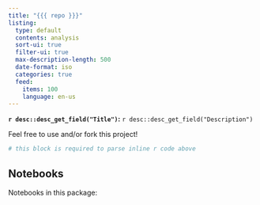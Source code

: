 ```yaml
---
title: "{{{ repo }}}"
listing:
  type: default
  contents: analysis
  sort-ui: true
  filter-ui: true
  max-description-length: 500
  date-format: iso
  categories: true
  feed:
    items: 100
    language: en-us
---
```


**`r desc::desc_get_field("Title")`:** `r desc::desc_get_field("Description")`

Feel free to use and/or fork this project!

```r
# this block is required to parse inline r code above
```

## Notebooks

Notebooks in this package:
